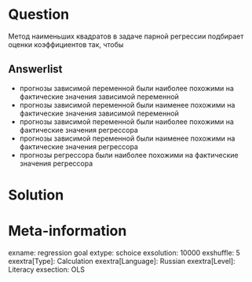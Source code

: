 Question
========

Метод наименьших квадратов в задаче парной регрессии подбирает оценки коэффициентов так, чтобы 


Answerlist
----------
* прогнозы зависимой переменной были наиболее похожими на фактические значения зависимой переменной
* прогнозы зависимой переменной были наименее похожими на фактические значения зависимой переменной
* прогнозы зависимой переменной были наиболее похожими на фактические значения регрессора
* прогнозы зависимой переменной были наименее похожими на фактические значения регрессора
* прогнозы регрессора были наиболее похожими на фактические значения регрессора


Solution
========


Meta-information
================
exname: regression goal
extype: schoice
exsolution: 10000
exshuffle: 5
exextra[Type]: Calculation
exextra[Language]: Russian
exextra[Level]: Literacy
exsection: OLS
